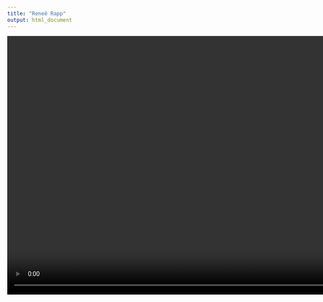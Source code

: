 ```yaml
---
title: "Reneê Rapp"
output: html_document
---
```

<video height="600" controls>
  <source src="./vid/renee.mp4" type="video/mp4">
</video>

